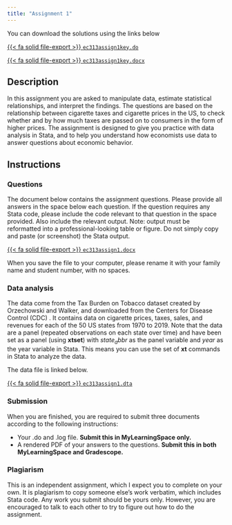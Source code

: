 ```yaml
---
title: "Assignment 1"
---
```



::: {.callout-warning title="Answer Key"}
You can download the solutions using the links below

[{{< fa solid file-export >}} `ec313assign1key.do`](/assignments/files/ec313assign1key.do)

[{{< fa solid file-export >}} `ec313assign1key.docx`](/assignments/files/ec313assign1key.docx)
:::

## Description

In this assignment you are asked to manipulate data, estimate statistical relationships, and interpret the findings. The questions are based on the relationship between cigarette taxes and cigarette prices in the US, to check whether and by how much taxes are passed on to consumers in the form of higher prices.  The assignment is designed to give you practice with data analysis in Stata, and to help you understand how economists use data to answer questions about economic behavior.

## Instructions

### Questions

The document below contains the assignment questions. Please provide all answers in the space below each question.  If the question requires any Stata code, please include the code relevant to that question in the space provided.  Also include the relevant output.  Note: output must be reformatted into a professional-looking table or figure.  Do not simply copy and paste (or screenshot) the Stata output. 

[{{< fa solid file-export >}} `ec313assign1.docx`](/assignments/files/ec313assign1.docx)

When you save the file to your computer, please rename it with your family name and student number, with no spaces.

### Data analysis

The data come from the Tax Burden on Tobacco dataset created by Orzechowski and Walker, and downloaded from the Centers for Disease Control (CDC) .  It contains data on cigarette prices, taxes, sales, and revenues for each of the 50 US states from 1970 to 2019.  Note that the data are a panel (repeated observations on each state over time) and have been set as a panel (using **xtset**) with $state_abbr$ as the panel variable and $year$ as the year variable in Stata.  This means you can use the set of **xt** commands in Stata to analyze the data.


The data file is linked below. 

[{{< fa solid file-export >}} `ec313assign1.dta`](/assignments/files/ec313assign1.dta)


### Submission

When you are finished, you are required to submit three documents according to the following instructions:

-   Your .do and .log file. **Submit this in MyLearningSpace only.**
-   A rendered PDF of your answers to the questions. **Submit this in both MyLearningSpace and Gradescope.**

### Plagiarism

This is an independent assignment, which I expect you to complete on your own. It is plagiarism to copy someone else's work verbatim, which includes Stata code. Any work you submit should be yours only. However, you are encouraged to talk to each other to try to figure out how to do the assignment.
